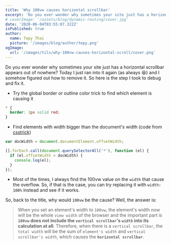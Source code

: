 ```yaml
---
title: 'Why 100vw causes horizontal scrollbar'
excerpt: 'Do you ever wonder why sometimes your site just has a horizontal scrollbar appears out of nowhere?'
# coverImage: '/assets/blog/dynamic-routing/cover.jpg'
date: '2020-06-04T03:55:07.322Z'
isPublished: true
author:
  name: Tepy Thai
  picture: '/images/blog/author/tepy.png'
ogImage:
  url: '/images/tils/why-100vw-causes-horizontal-scroll/cover.png'
---
```


Do you ever wonder why sometimes your site just has a horizontal scrollbar appears out of nowhere? Today I just ran into it again (as always 😆) and I somehow figured out how to remove it. So here is the step I took to debug and fix it.

- Try the global border or outline color trick to find which element is causing it

```css
* {
  border: 1px solid red;
}
```

- Find elements with width bigger than the document's width (code from [csstrick](https://css-tricks.com/findingfixing-unintended-body-overflow/))

```js
var docWidth = document.documentElement.offsetWidth;

[].forEach.call(document.querySelectorAll('*'), function (el) {
  if (el.offsetWidth > docWidth) {
    console.log(el);
  }
});
```

- Most of the times, I always find the 100vw value on the `width` that cause the overflow. So, if that is the case, you can try replacing it with `width: 100%` instead and see if it works.

So, back to the title, why would `100vw` be the cause? Well, the answer is:

> When you set an element's width to `100vw`, the element's width now will be the whole `view width` of the browser and the important part is **`100vw` does not include the `vertical scrollbar`'s `width` into its calculation at all**. Therefore, when there is a `vertical scrollbar`, the `total width` will be the sum of `element's width` and `vertical scrollbar's width`, which causes the **`horizontal scrollbar`**.

